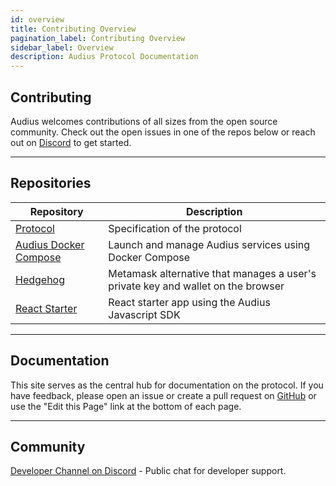 ```yaml
---
id: overview
title: Contributing Overview
pagination_label: Contributing Overview
sidebar_label: Overview
description: Audius Protocol Documentation
---
```


## Contributing

Audius welcomes contributions of all sizes from the open source community. Check out the open issues
in one of the repos below or reach out on [Discord](https://discord.gg/audius) to get started.

---

## Repositories

| Repository                                                                             | Description                                                                      |
| -------------------------------------------------------------------------------------- | -------------------------------------------------------------------------------- |
| [Protocol](https://github.com/AudiusProject/audius-protocol/issues)                    | Specification of the protocol                                                    |
| [Audius Docker Compose](https://github.com/AudiusProject/audius-docker-compose/issues) | Launch and manage Audius services using Docker Compose                           |
| [Hedgehog](https://github.com/AudiusProject/hedgehog/issues)                           | Metamask alternative that manages a user's private key and wallet on the browser |
| [React Starter](https://github.com/AudiusProject/audius-sdk-react-starter/issues)      | React starter app using the Audius Javascript SDK                                |

---

## Documentation

This site serves as the central hub for documentation on the protocol. If you have feedback, please
open an issue or create a pull request on [GitHub](https://github.com/AudiusProject/audius-protocol)
or use the "Edit this Page" link at the bottom of each page.

---

## Community

[Developer Channel on Discord](https://discord.com/channels/557662127305785361/864882574127398913) -
Public chat for developer support.
